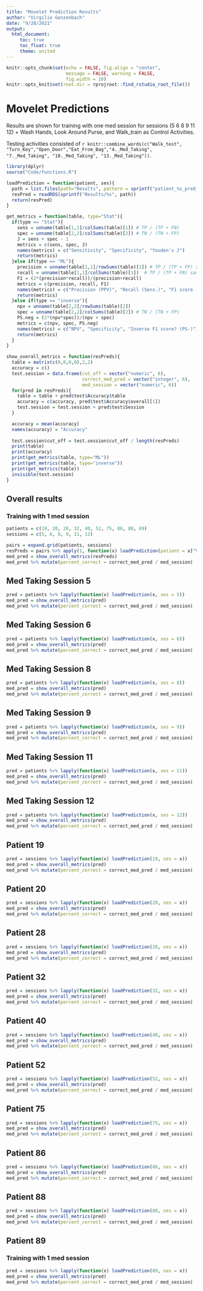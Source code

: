 ```yaml
---
title: "Movelet Prediction Results"
author: "Virgilio Gonzenbach"
date: "9/28/2021"
output: 
  html_document:
     toc: true
     toc_float: true
     theme: united
---
```


```r
knitr::opts_chunk$set(echo = FALSE, fig.align = "center",
                      message = FALSE, warning = FALSE,
                      fig.width = 10)
knitr::opts_knit$set(root.dir = rprojroot::find_rstudio_root_file())
```

# Movelet Predictions

Results are shown for training with one med session for sessions (5 6 8 9 11 12) + Wash Hands, Look Around Purse, and Walk_train as Control Activities. 

Testing activities consisted of `r knitr::combine_words(c("Walk_test", "Turn_Key","Open_Door","Eat_From_Bag","4._Med_Taking", "7._Med_Taking", "10._Med_Taking", "13._Med_Taking"))`.

```r
library(dplyr)
source("Code/functions.R")

loadPrediction = function(patient, ses){
  path = list.files(path="Results", pattern = sprintf("patient_%s_pred_ses-%s.rds", as.character(patient), ses)) 
  resPred = readRDS(sprintf("Results/%s", path))
  return(resPred)
}

get_metrics = function(table, type="Stat"){
  if(type == "Stat"){
    sens = unname(table[1,1]/colSums(table)[1]) # TP / (TP + FN)
    spec = unname(table[2,2]/colSums(table)[2]) # TN / (TN + FP)
    J = sens + spec - 1
    metrics = c(sens, spec, J)
    names(metrics) = c("Sensitivity", "Specificity", "Youden's J")
    return(metrics)
  }else if(type == "ML"){
    precision = unname(table[1,1]/rowSums(table)[1]) # TP / (TP + FP) same as PPV
    recall = unname(table[1,1]/colSums(table)[1])  # TP / (TP + FN) same as sensitivity
    F1 = (2*(precision*recall))/(precision+recall)
    metrics = c(precision, recall, F1)
    names(metrics) = c("Precision (PPV)", "Recall (Sens.)", "F1 score (PS+)")
    return(metrics)
  }else if(type == "inverse"){
    npv = unname(table[2,2]/rowSums(table)[2])
    spec = unname(table[2,2]/colSums(table)[2]) # TN / (TN + FP)
    PS.neg = (2*(npv*spec))/(npv + spec)
    metrics = c(npv, spec, PS.neg)
    names(metrics) = c("NPV", "Specificity", "Inverse F1 score? (PS-)")
    return(metrics)
  }
}

show_overall_metrics = function(resPreds){
  table = matrix(c(0,0,0,0),2,2)
  accuracy = c()
  test.session = data.frame(cut_off = vector("numeric", 6),
                            correct_med_pred = vector("integer", 6),
                            med_session = vector("numeric", 6))
  for(pred in resPreds){
    table = table + pred$test$Accuracy$table
    accuracy = c(accuracy, pred$test$Accuracy$overall[1])
    test.session = test.session + pred$test$Session 
  }

  accuracy = mean(accuracy)
  names(accuracy) = "Accuracy"
  
  test.session$cut_off = test.session$cut_off / length(resPreds)
  print(table)
  print(accuracy)
  print(get_metrics(table, type="ML"))
  print(get_metrics(table, type="inverse"))
  print(get_metrics(table))
  invisible(test.session)
}

```

## Overall results

### Training with 1 med session

```r
patients = c(19, 20, 28, 32, 40, 52, 75, 86, 88, 89)
sessions = c(5, 6, 8, 9, 11, 12)

pairs = expand.grid(patients, sessions)
resPreds = pairs %>% apply(1, function(x) loadPrediction(patient = x["Var1"], ses = x["Var2"]))
med_pred = show_overall_metrics(resPreds)
med_pred %>% mutate(percent_correct = correct_med_pred / med_session)
```
## Med Taking Session 5

```r
pred = patients %>% lapply(function(x) loadPrediction(x, ses = 5))
med_pred = show_overall_metrics(pred)
med_pred %>% mutate(percent_correct = correct_med_pred / med_session)
```

## Med Taking Session 6

```r
pred = patients %>% lapply(function(x) loadPrediction(x, ses = 6))
med_pred = show_overall_metrics(pred)
med_pred %>% mutate(percent_correct = correct_med_pred / med_session)
```

## Med Taking Session 8

```r
pred = patients %>% lapply(function(x) loadPrediction(x, ses = 8))
med_pred = show_overall_metrics(pred)
med_pred %>% mutate(percent_correct = correct_med_pred / med_session)
```

## Med Taking Session 9

```r
pred = patients %>% lapply(function(x) loadPrediction(x, ses = 9))
med_pred = show_overall_metrics(pred)
med_pred %>% mutate(percent_correct = correct_med_pred / med_session)
```

## Med Taking Session 11

```r
pred = patients %>% lapply(function(x) loadPrediction(x, ses = 11))
med_pred = show_overall_metrics(pred)
med_pred %>% mutate(percent_correct = correct_med_pred / med_session)
```

## Med Taking Session 12

```r
pred = patients %>% lapply(function(x) loadPrediction(x, ses = 12))
med_pred = show_overall_metrics(pred)
med_pred %>% mutate(percent_correct = correct_med_pred / med_session)
```


## Patient 19

```r
pred = sessions %>% lapply(function(x) loadPrediction(19, ses = x))
med_pred = show_overall_metrics(pred)
med_pred %>% mutate(percent_correct = correct_med_pred / med_session)
```

## Patient 20

```r
pred = sessions %>% lapply(function(x) loadPrediction(20, ses = x))
med_pred = show_overall_metrics(pred)
med_pred %>% mutate(percent_correct = correct_med_pred / med_session)
```

## Patient 28 

```r
pred = sessions %>% lapply(function(x) loadPrediction(28, ses = x))
med_pred = show_overall_metrics(pred)
med_pred %>% mutate(percent_correct = correct_med_pred / med_session)
```

## Patient 32

```r
pred = sessions %>% lapply(function(x) loadPrediction(32, ses = x))
med_pred = show_overall_metrics(pred)
med_pred %>% mutate(percent_correct = correct_med_pred / med_session)
```

## Patient 40

```r
pred = sessions %>% lapply(function(x) loadPrediction(40, ses = x))
med_pred = show_overall_metrics(pred)
med_pred %>% mutate(percent_correct = correct_med_pred / med_session)
```

## Patient 52

```r
pred = sessions %>% lapply(function(x) loadPrediction(52, ses = x))
med_pred = show_overall_metrics(pred)
med_pred %>% mutate(percent_correct = correct_med_pred / med_session)
```

## Patient 75

```r
pred = sessions %>% lapply(function(x) loadPrediction(75, ses = x))
med_pred = show_overall_metrics(pred)
med_pred %>% mutate(percent_correct = correct_med_pred / med_session)
```

## Patient 86

```r
pred = sessions %>% lapply(function(x) loadPrediction(86, ses = x))
med_pred = show_overall_metrics(pred)
med_pred %>% mutate(percent_correct = correct_med_pred / med_session)
```

## Patient 88

```r
pred = sessions %>% lapply(function(x) loadPrediction(88, ses = x))
med_pred = show_overall_metrics(pred)
med_pred %>% mutate(percent_correct = correct_med_pred / med_session)
```

## Patient 89
### Training with 1 med session

```r
pred = sessions %>% lapply(function(x) loadPrediction(89, ses = x))
med_pred = show_overall_metrics(pred)
med_pred %>% mutate(percent_correct = correct_med_pred / med_session)
```
